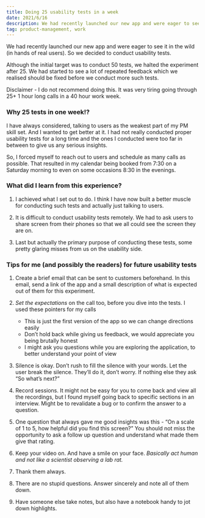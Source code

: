 ```yaml
---
title: Doing 25 usability tests in a week
date: 2021/6/16
description: We had recently launched our new app and were eager to see it in the wild
tag: product-management, work
---
```


We had recently launched our new app and were eager to see it in the wild (in hands of real users). So we decided to conduct usability tests.

Although the initial target was to conduct 50 tests, we halted the experiment after 25. We had started to see a lot of repeated feedback which we realised should be fixed before we conduct more such tests.

Disclaimer - I do not recommend doing this. It was very tiring going through 25+ 1 hour long calls in a 40 hour work week.

### Why 25 tests in one week!?

I have always considered, talking to users as the weakest part of my PM skill set. And I wanted to get better at it. I had not really conducted proper usability tests for a long time and the ones I conducted were too far in between to give us any serious insights.

So, I forced myself to reach out to users and schedule as many calls as possible. That resulted in my calendar being booked from 7:30 on a Saturday morning to even on some occasions 8:30 in the evenings.

### What did I learn from this experience?

1. I achieved what I set out to do. I think I have now built a better muscle for conducting such tests and actually just talking to users.

2. It is difficult to conduct usability tests remotely. We had to ask users to share screen from their phones so that we all could see the screen they are on.

3. Last but actually the primary purpose of conducting these tests, some pretty glaring misses from us on the usability side.

### Tips for me (and possibly the readers) for future usability tests

1. Create a brief email that can be sent to customers beforehand. In this email, send a link of the app and a small description of what is expected out of them for this experiment.

2. _Set the expectations_ on the call too, before you dive into the tests. I used these pointers for my calls

   - This is just the first version of the app so we can change directions easily
   - Don’t hold back while giving us feedback, we would appreciate you being brutally honest
   - I might ask you questions while you are exploring the application, to better understand your point of view

3. Silence is okay. Don’t rush to fill the silence with your words. Let the user break the silence. They’ll do it, don’t worry. If nothing else they ask “So what’s next?”

4. Record sessions. It might not be easy for you to come back and view all the recordings, but I found myself going back to specific sections in an interview. Might be to revalidate a bug or to confirm the answer to a question.

5. One question that always gave me good insights was this - “On a scale of 1 to 5, how helpful did you find this screen?”
   You should not miss the opportunity to ask a follow up question and understand what made them give that rating.

6. Keep your video on. And have a smile on your face. _Basically act human and not like a scientist observing a lab rat._

7. Thank them always.

8. There are no stupid questions. Answer sincerely and note all of them down.

9. Have someone else take notes, but also have a notebook handy to jot down highlights.
